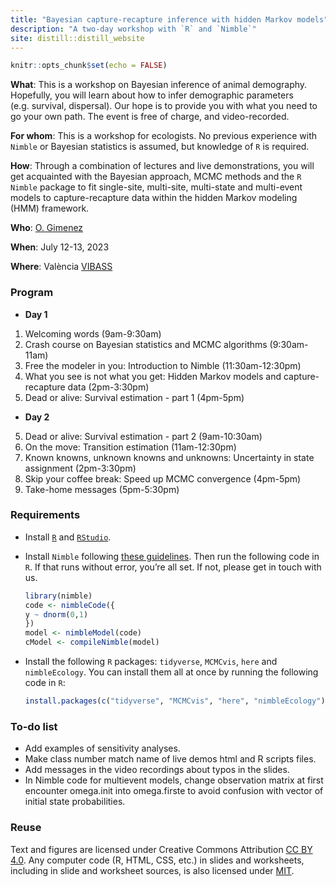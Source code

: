 ```yaml
---
title: "Bayesian capture-recapture inference with hidden Markov models"
description: "A two-day workshop with `R` and `Nimble`"
site: distill::distill_website
---
```


```r
knitr::opts_chunk$set(echo = FALSE)
```

**What**: This is a workshop on Bayesian inference of animal demography. Hopefully, you will learn about how to infer demographic parameters (e.g. survival, dispersal). Our hope is to provide you with what you need to go your own path. The event is free of charge, and video-recorded. 

**For whom**: This is a workshop for ecologists. No previous experience with `Nimble` or Bayesian statistics is assumed, but knowledge of `R` is required. 

**How**: Through a combination of lectures and live demonstrations, you will get acquainted with the Bayesian approach, MCMC methods and the `R` `Nimble` package to fit single-site, multi-site, multi-state and multi-event models to capture-recapture data within the hidden Markov modeling (HMM) framework. 

**Who**: [O. Gimenez](https://twitter.com/oaggimenez)

**When**: July 12-13, 2023

**Where**: València [VIBASS](http://vabar.es/events/vibass6-course/)

### Program 

+ **Day 1**
1. Welcoming words (9am-9:30am)
2. Crash course on Bayesian statistics and MCMC algorithms (9:30am-11am)
3. Free the modeler in you: Introduction to Nimble (11:30am-12:30pm)
4. What you see is not what you get: Hidden Markov models and capture-recapture data (2pm-3:30pm)
5. Dead or alive: Survival estimation - part 1 (4pm-5pm)

+ **Day 2**
5. Dead or alive: Survival estimation - part 2 (9am-10:30am)
6. On the move: Transition estimation (11am-12:30pm)
7. Known knowns, unknown knowns and unknowns: Uncertainty in state assignment (2pm-3:30pm)
8. Skip your coffee break: Speed up MCMC convergence (4pm-5pm)
9. Take-home messages (5pm-5:30pm)

### Requirements

+ Install [`R`](https://cloud.r-project.org/) and [`RStudio`](https://rstudio.com/products/rstudio/download/#download). 

+ Install `Nimble` following [these guidelines](https://r-nimble.org/download). Then run the following code in `R`. If that runs without error, you're all set. If not, please get in touch with us.

    ```r
    library(nimble)
    code <- nimbleCode({
    y ~ dnorm(0,1)
    })
    model <- nimbleModel(code)
    cModel <- compileNimble(model)
    ```
    
+ Install the following `R` packages: `tidyverse`, `MCMCvis`, `here` and `nimbleEcology`. You can install them all at once by running the following code in `R`:

    ```r
    install.packages(c("tidyverse", "MCMCvis", "here", "nimbleEcology"))
    ```

### To-do list

+ Add examples of sensitivity analyses.
+ Make class number match name of live demos html and R scripts files. 
+ Add messages in the video recordings about typos in the slides. 
+ In Nimble code for multievent models, change observation matrix at first encounter omega.init into omega.firste to avoid confusion with vector of initial state probabilities. 

### Reuse {.appendix}

Text and figures are licensed under Creative Commons Attribution [CC BY 4.0](https://creativecommons.org/licenses/by/4.0/). Any computer code (R, HTML, CSS, etc.) in slides and worksheets, including in slide and worksheet sources, is also licensed under [MIT](https://github.com/oliviergimenez/bayesian-cr-workshop/blob/master/LICENSE.md). 

